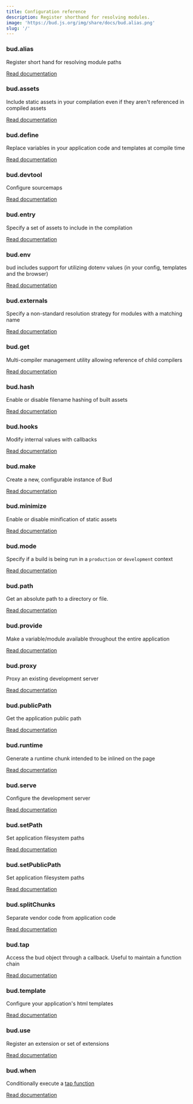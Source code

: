 ```yaml
---
title: Configuration reference
description: Register shorthand for resolving modules.
image: 'https://bud.js.org/img/share/docs/bud.alias.png'
slug: '/'
---
```



### bud.alias

Register short hand for resolving module paths

<a href="/docs/bud.alias" className="button button--secondary">
  Read documentation
</a>

### bud.assets

Include static assets in your compilation even if they aren't referenced in compiled assets

<a href="/docs/bud.assets" className="button button--secondary">
  Read documentation
</a>

### bud.define

Replace variables in your application code and templates at compile time

<a href="/docs/bud.define" className="button button--secondary">
  Read documentation
</a>

### bud.devtool

Configure sourcemaps

<a href="/docs/bud.devtool" className="button button--secondary">
  Read documentation
</a>

### bud.entry

Specify a set of assets to include in the compilation

<a href="/docs/bud.entry" className="button button--secondary">
  Read documentation
</a>

### bud.env

bud includes support for utilizing dotenv values (in your config, templates and the browser)

<a href="/docs/bud.entry" className="button button--secondary">
  Read documentation
</a>

### bud.externals

Specify a non-standard resolution strategy for modules with a matching name

<a href="/docs/bud.externals" className="button button--secondary">
  Read documentation
</a>

### bud.get

Multi-compiler management utility allowing reference of child compilers

<a href="/docs/bud.get" className="button button--secondary">
  Read documentation
</a>

### bud.hash

Enable or disable filename hashing of built assets

<a href="/docs/bud.hash" className="button button--secondary">
  Read documentation
</a>

### bud.hooks

Modify internal values with callbacks

<a href="/docs/bud.hooks/" className="button button--secondary">
  Read documentation
</a>

### bud.make

Create a new, configurable instance of Bud

<a href="/docs/bud.make" className="button button--secondary">
  Read documentation
</a>

### bud.minimize

Enable or disable minification of static assets

<a href="/docs/bud.minimize" className="button button--secondary">
  Read documentation
</a>

### bud.mode

Specify if a build is being run in a `production` or `development` context

<a href="/docs/bud.mode" className="button button--secondary">
  Read documentation
</a>

### bud.path

Get an absolute path to a directory or file.

<a href="/docs/bud.path" className="button button--secondary">
  Read documentation
</a>

### bud.provide

Make a variable/module available throughout the entire application

<a href="/docs/bud.provide" className="button button--secondary">
  Read documentation
</a>

### bud.proxy

Proxy an existing development server

<a href="/docs/bud.proxy" className="button button--secondary">
  Read documentation
</a>

### bud.publicPath

Get the application public path

<a href="/docs/bud.publicPath" className="button button--secondary">
  Read documentation
</a>

### bud.runtime

Generate a runtime chunk intended to be inlined on the page

<a href="/docs/bud.runtime" className="button button--secondary">
  Read documentation
</a>

### bud.serve

Configure the development server

<a href="/docs/bud.serve" className="button button--secondary">
  Read documentation
</a>

### bud.setPath

Set application filesystem paths

<a href="/docs/bud.setPath" className="button button--secondary">
  Read documentation
</a>

### bud.setPublicPath

Set application filesystem paths

<a href="/docs/bud.setPublicPath" className="button button--secondary">
  Read documentation
</a>

### bud.splitChunks

Separate vendor code from application code

<a href="/docs/bud.splitChunks" className="button button--secondary">
  Read documentation
</a>

### bud.tap

Access the bud object through a callback. Useful to maintain a function chain

<a href="/docs/bud.tap" className="button button--secondary">
  Read documentation
</a>

### bud.template

Configure your application's html templates

<a href="/docs/bud.template" className="button button--secondary">
  Read documentation
</a>

### bud.use

Register an extension or set of extensions

<a href="/docs/bud.use" className="button button--secondary">
  Read documentation
</a>

### bud.when

Conditionally execute a [tap function](/docs/bud.tap)

<a href="/docs/bud.when" className="button button--secondary">
  Read documentation
</a>
